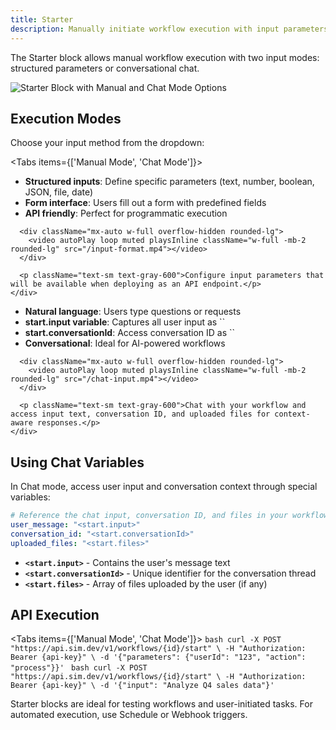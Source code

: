 ```yaml
---
title: Starter
description: Manually initiate workflow execution with input parameters
---
```



The Starter block allows manual workflow execution with two input modes: structured parameters or conversational chat.

<div className="flex justify-center">
  <Image
    src="/static/starter.png"
    alt="Starter Block with Manual and Chat Mode Options"
    width={500}
    height={400}
    className="my-6"
  />
</div>

## Execution Modes

Choose your input method from the dropdown:

<Tabs items={['Manual Mode', 'Chat Mode']}>
  <Tab>
    <div className="space-y-4">
      <ul className="list-disc space-y-1 pl-6">
        <li><strong>Structured inputs</strong>: Define specific parameters (text, number, boolean, JSON, file, date)</li>
        <li><strong>Form interface</strong>: Users fill out a form with predefined fields</li>
        <li><strong>API friendly</strong>: Perfect for programmatic execution</li>
      </ul>
      
      <div className="mx-auto w-full overflow-hidden rounded-lg">
        <video autoPlay loop muted playsInline className="w-full -mb-2 rounded-lg" src="/input-format.mp4"></video>
      </div>
      
      <p className="text-sm text-gray-600">Configure input parameters that will be available when deploying as an API endpoint.</p>
    </div>
  </Tab>
  <Tab>
    <div className="space-y-4">
      <ul className="list-disc space-y-1 pl-6">
        <li><strong>Natural language</strong>: Users type questions or requests</li>
        <li><strong>start.input variable</strong>: Captures all user input as `<start.input>`</li>
        <li><strong>start.conversationId</strong>: Access conversation ID as `<start.conversationId>`</li>
        <li><strong>Conversational</strong>: Ideal for AI-powered workflows</li>
      </ul>
      
      <div className="mx-auto w-full overflow-hidden rounded-lg">
        <video autoPlay loop muted playsInline className="w-full -mb-2 rounded-lg" src="/chat-input.mp4"></video>
      </div>
      
      <p className="text-sm text-gray-600">Chat with your workflow and access input text, conversation ID, and uploaded files for context-aware responses.</p>
    </div>
  </Tab>
</Tabs>

## Using Chat Variables

In Chat mode, access user input and conversation context through special variables:

```yaml
# Reference the chat input, conversation ID, and files in your workflow
user_message: "<start.input>"
conversation_id: "<start.conversationId>"
uploaded_files: "<start.files>"
```

- **`<start.input>`** - Contains the user's message text
- **`<start.conversationId>`** - Unique identifier for the conversation thread
- **`<start.files>`** - Array of files uploaded by the user (if any)

## API Execution

<Tabs items={['Manual Mode', 'Chat Mode']}>
  <Tab>
    ```bash
    curl -X POST "https://api.sim.dev/v1/workflows/{id}/start" \
      -H "Authorization: Bearer {api-key}" \
      -d '{"parameters": {"userId": "123", "action": "process"}}'
    ```
  </Tab>
  <Tab>
    ```bash
    curl -X POST "https://api.sim.dev/v1/workflows/{id}/start" \
      -H "Authorization: Bearer {api-key}" \
      -d '{"input": "Analyze Q4 sales data"}'
    ```
  </Tab>
</Tabs>

<Callout>
Starter blocks are ideal for testing workflows and user-initiated tasks. For automated execution, use Schedule or Webhook triggers.
</Callout>